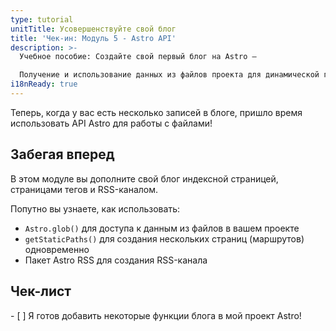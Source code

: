 ```yaml
---
type: tutorial
unitTitle: Усовершенствуйте свой блог
title: 'Чек-ин: Модуль 5 - Astro API'
description: >-
  Учебное пособие: Создайте свой первый блог на Astro —

  Получение и использование данных из файлов проекта для динамической генерации страниц
i18nReady: true
---
```



Теперь, когда у вас есть несколько записей в блоге, пришло время использовать API Astro для работы с файлами!

## Забегая вперед

В этом модуле вы дополните свой блог индексной страницей, страницами тегов и RSS-каналом. 

Попутно вы узнаете, как использовать:
- `Astro.glob()` для доступа к данным из файлов в вашем проекте
- `getStaticPaths()` для создания нескольких страниц (маршрутов) одновременно
- Пакет Astro RSS для создания RSS-канала



<Box icon="check-list">

## Чек-лист

<Checklist>
- [ ] Я готов добавить некоторые функции блога в мой проект Astro!
</Checklist>
</Box>